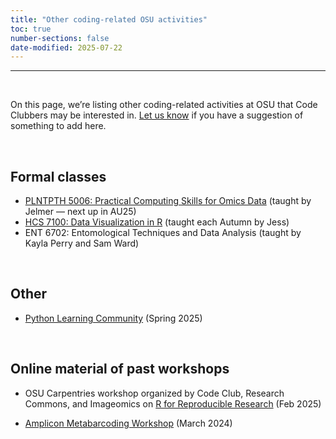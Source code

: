 ```yaml
---
title: "Other coding-related OSU activities"
toc: true
number-sections: false
date-modified: 2025-07-22
---
```


------

<br>

On this page, we're listing other coding-related activities at OSU that
Code Clubbers may be interested in.
[Let us know](/about.qmd#organizers) if you have a suggestion of something
to add here.

<br>

## Formal classes

- [PLNTPTH 5006: Practical Computing Skills for Omics Data](https://jelmerp.github.io/pracs-sp24/)
  (taught by Jelmer --- next up in AU25)
- [HCS 7100: Data Visualization in R](https://www.rdataviz.com/) (taught each Autumn by Jess)
- ENT 6702: Entomological Techniques and Data Analysis (taught by Kayla Perry and Sam Ward)

<br>

## Other

- [Python Learning Community](https://library.osu.edu/events/python-learning-community-0)
  (Spring 2025)

<br>

## Online material of past workshops

- OSU Carpentries workshop organized by Code Club, Research Commons, and Imageomics
  on [R for Reproducible Research](https://osu-codeclub.github.io/carpentries-feb-2025/)
  (Feb 2025)
  
- [Amplicon Metabarcoding Workshop](https://jelmerp.github.io/metabar-ws24/)
  (March 2024)
